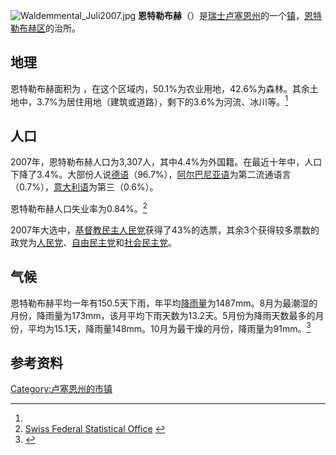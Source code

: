 [[File:Waldemmental_Juli2007.jpg|thumb]]
'''恩特勒布赫 '''（{{lang|sw|Entlebuch}}）是[[瑞士|瑞士]][[卢塞恩州|卢塞恩州]]的一个[[瑞士的市镇|镇]]，[[恩特勒布赫区|恩特勒布赫区]]的治所。

==地理==
恩特勒布赫面积为 {{Convert|57|km2|sqmi}}，在这个区域内，50.1%为农业用地，42.6%为森林。其余土地中，3.7%为居住用地（建筑或道路），剩下的3.6%为河流、冰川等。<ref name=SFSO/>  

==人口==
2007年，恩特勒布赫人口为3,307人，其中4.4%为外国籍。在最近十年中，人口下降了3.4%。大部份人说[[德语|德语]]（96.7%），[[阿尔巴尼亚语|阿尔巴尼亚语]]为第二流通语言（0.7%），[[意大利语|意大利语]]为第三（0.6%）。

恩特勒布赫人口失业率为0.84%。<ref name=SFSO>[http://www.bfs.admin.ch/bfs/portal/en/index/regionen/regionalportraets/gemeindesuche.html Swiss Federal Statistical Office] {{webarchive|url=https://web.archive.org/web/20110904041839/http://www.bfs.admin.ch/bfs/portal/en/index/regionen/regionalportraets/gemeindesuche.html |date=2011-09-04 }} </ref> 

2007年大选中，[[瑞士基督教民主人民党|基督教民主人民党]]获得了43%的选票，其余3个获得较多票数的政党为[[瑞士人民党|人民党]]、[[瑞士自由民主党|自由民主党]]和[[瑞士社会民主党|社会民主党]]。

==气候==
恩特勒布赫平均一年有150.5天下雨，年平均[[降雨量|降雨量]]为1487mm。8月为最潮湿的月份，降雨量为173mm，该月平均下雨天数为13.2天。5月份为降雨天数最多的月份，平均为15.1天，降雨量148mm。10月为最干燥的月份，降雨量为91mm。<ref name=MeteoSchweiz> {{cite web | url =http://www.meteoswiss.admin.ch/web/de/klima/klima_schweiz/tabellen.html | title =Temperature and Percipitation Average Values-Table, 1961-1990 | accessdate =8 May 2009 | 4 = | publisher =Federal Office of Meteorology and Climatology - MeteoSwiss | language=de,fr,it| deadurl =yes | archiveurl =https://web.archive.org/web/20090627163841/http://www.meteoswiss.admin.ch/web/de/klima/klima_schweiz/tabellen.html | archivedate =2009年6月27日 }}</ref>

==参考资料==
{{reflist}}

{{commonscat}}
{{coord|display=title}}
{{normdaten}}
{{DEFAULTSORT:Entlebuch}}
[[Category:卢塞恩州的市镇|Category:卢塞恩州的市镇]]